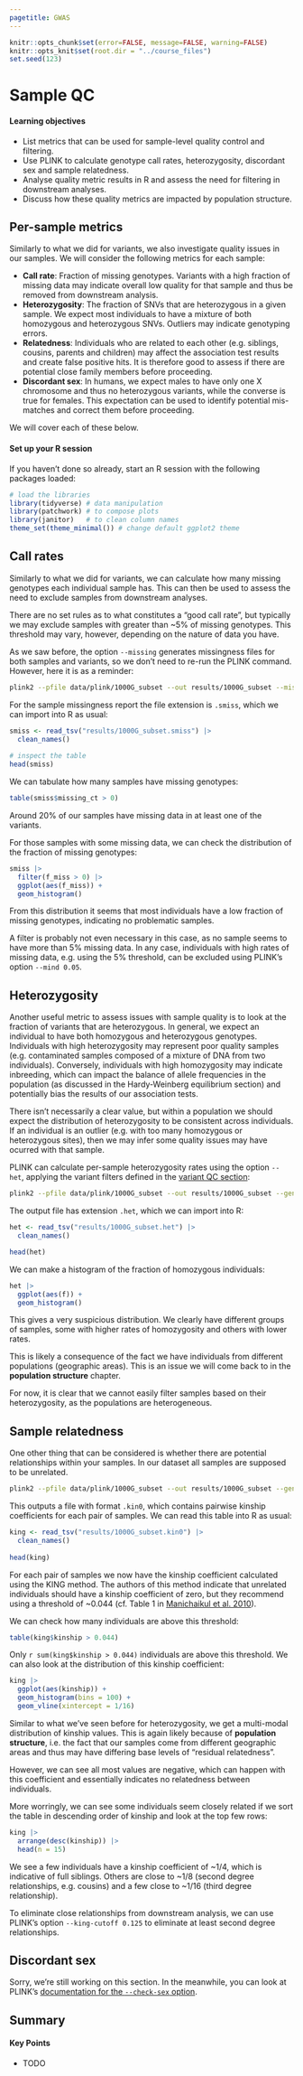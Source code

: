 ```yaml
---
pagetitle: GWAS
---
```


```r
knitr::opts_chunk$set(error=FALSE, message=FALSE, warning=FALSE)
knitr::opts_knit$set(root.dir = "../course_files")
set.seed(123)
```

# Sample QC

:::{.callout-tip}
#### Learning objectives

- List metrics that can be used for sample-level quality control and filtering.
- Use PLINK to calculate genotype call rates, heterozygosity, discordant sex and sample relatedness.
- Analyse quality metric results in R and assess the need for filtering in downstream analyses. 
- Discuss how these quality metrics are impacted by population structure. 
:::


## Per-sample metrics

Similarly to what we did for variants, we also investigate quality issues in our samples. 
We will consider the following metrics for each sample: 

- **Call rate**: Fraction of missing genotypes. Variants with a high fraction of missing data may indicate overall low quality for that sample and thus be removed from downstream analysis.
- **Heterozygosity**: The fraction of SNVs that are heterozygous in a given sample. We expect most individuals to have a mixture of both homozygous and heterozygous SNVs. Outliers may indicate genotyping errors. 
- **Relatedness**: Individuals who are related to each other (e.g. siblings, cousins, parents and children) may affect the association test results and create false positive hits. It is therefore good to assess if there are potential close family members before proceeding.  
- **Discordant sex**: In humans, we expect males to have only one X chromosome and thus no heterozygous variants, while the converse is true for females. This expectation can be used to identify potential mis-matches and correct them before proceeding.

We will cover each of these below. 

:::{.callout-important}
#### Set up your R session

If you haven't done so already, start an R session with the following packages loaded: 

```r
# load the libraries
library(tidyverse) # data manipulation
library(patchwork) # to compose plots
library(janitor)   # to clean column names
theme_set(theme_minimal()) # change default ggplot2 theme
```

:::


## Call rates

Similarly to what we did for variants, we can calculate how many missing genotypes each individual sample has. 
This can then be used to assess the need to exclude samples from downstream analyses. 

There are no set rules as to what constitutes a "good call rate", but typically we may exclude samples with greater than ~5% of missing genotypes. 
This threshold may vary, however, depending on the nature of data you have. 

As we saw before, the option `--missing` generates missingness files for both samples and variants, so we don't need to re-run the PLINK command.
However, here it is as a reminder: 

```bash
plink2 --pfile data/plink/1000G_subset --out results/1000G_subset --missing
```

For the sample missingness report the file extension is `.smiss`, which we can import into R as usual:

```r
smiss <- read_tsv("results/1000G_subset.smiss") |> 
  clean_names()
  
# inspect the table
head(smiss)
```

We can tabulate how many samples have missing genotypes: 

```r
table(smiss$missing_ct > 0)
```

Around 20% of our samples have missing data in at least one of the variants. 

For those samples with some missing data, we can check the distribution of the fraction of missing genotypes:

```r
smiss |> 
  filter(f_miss > 0) |> 
  ggplot(aes(f_miss)) +
  geom_histogram()
```

From this distribution it seems that most individuals have a low fraction of missing genotypes, indicating no problematic samples. 

A filter is probably not even necessary in this case, as no sample seems to have more than 5% missing data. 
In any case, individuals with high rates of missing data, e.g. using the 5% threshold, can be excluded using PLINK's option `--mind 0.05`. 


## Heterozygosity

Another useful metric to assess issues with sample quality is to look at the fraction of variants that are heterozygous. 
In general, we expect an individual to have both homozygous and heterozygous genotypes. 
Individuals with high heterozygosity may represent poor quality samples (e.g. contaminated samples composed of a mixture of DNA from two individuals). 
Conversely, individuals with high homozygosity may indicate inbreeding, which can impact the balance of allele frequencies in the population (as discussed in the Hardy-Weinberg equilibrium section) and potentially bias the results of our association tests. 

There isn't necessarily a clear value, but within a population we should expect the distribution of heterozygosity to be consistent across individuals. 
If an individual is an outlier (e.g. with too many homozygous or heterozygous sites), then we may infer some quality issues may have ocurred with that sample. 

PLINK can calculate per-sample heterozygosity rates using the option `--het`, applying the variant filters defined in the [variant QC section](03-qc_variants.qmd):

```bash
plink2 --pfile data/plink/1000G_subset --out results/1000G_subset --geno 0.05 --maf 0.01 --het
```

The output file has extension `.het`, which we can import into R:

```r
het <- read_tsv("results/1000G_subset.het") |> 
  clean_names()

head(het)
```

We can make a histogram of the fraction of homozygous individuals:

```r
het |> 
  ggplot(aes(f)) +
  geom_histogram()
```

This gives a very suspicious distribution. 
We clearly have different groups of samples, some with higher rates of homozygosity and others with lower rates. 

This is likely a consequence of the fact we have individuals from different populations (geographic areas). 
This is an issue we will come back to in the **population structure** chapter. 

For now, it is clear that we cannot easily filter samples based on their heterozygosity, as the populations are heterogeneous. 


## Sample relatedness

One other thing that can be considered is whether there are potential relationships within your samples. 
In our dataset all samples are supposed to be unrelated. 

```bash
plink2 --pfile data/plink/1000G_subset --out results/1000G_subset --geno 0.05 --maf 0.01 --mind 0.05 --make-king-table
```

This outputs a file with format `.kin0`, which contains pairwise kinship coefficients for each pair of samples. 
We can read this table into R as usual:

```r
king <- read_tsv("results/1000G_subset.kin0") |> 
  clean_names()
  
head(king)
```

For each pair of samples we now have the kinship coefficient calculated using the KING method. 
The authors of this method indicate that unrelated individuals should have a kinship coefficient of zero, but they recommend using a threshold of ~0.044 (cf. Table 1 in [Manichaikul et al. 2010](https://doi.org/10.1093/bioinformatics/btq559)).

We can check how many individuals are above this threshold:

```r
table(king$kinship > 0.044)
```

Only `r sum(king$kinship > 0.044)` individuals are above this threshold. 
We can also look at the distribution of this kinship coefficient:

```r
king |> 
  ggplot(aes(kinship)) +
  geom_histogram(bins = 100) +
  geom_vline(xintercept = 1/16)
```

Similar to what we've seen before for heterozygosity, we get a multi-modal distribution of kinship values.
This is again likely because of **population structure**, i.e. the fact that our samples come from different geographic areas and thus may have differing base levels of "residual relatedness". 

However, we can see all most values are negative, which can happen with this coefficient and essentially indicates no relatedness between individuals. 

More worringly, we can see some individuals seem closely related if we sort the table in descending order of kinship and look at the top few rows:

```r
king |> 
  arrange(desc(kinship)) |> 
  head(n = 15)
```

We see a few individuals have a kinship coefficient of ~1/4, which is indicative of full siblings.
Others are close to ~1/8 (second degree relationships, e.g. cousins) and a few close to ~1/16 (third degree relationship). 

To eliminate close relationships from downstream analysis, we can use PLINK's option `--king-cutoff 0.125` to eliminate at least second degree relationships.



<!-- 

NOTE: I initially didn't realise there was a `--make-king-table` option already available. 
NOTE: kept this here for reference

```bash
plink2 --pfile data/plink/1000G_subset --out results/1000G_subset --geno 0.05 --maf 0.01 --mind 0.05 --make-king triangle
```

This command outputs files in different format to other commands we've seen so far.
Two complementary files are generated with extensions `.king` and `.king.ids`. 
The first file is a triangular matrix with pairwise kinship metrics for each pair of individuals. The second file contains the sample IDs, which effectively corresponds to the row and column names of this matrix. 

We can see the top few rows of the matrix: 

```bash
head -n 5 results/1000G_subset.king
```

Importing this into R is slightly more work, and we will do a bit more data wrangling to get it into a suitable format for plotting and exploratory analysis. 

```r
# read the IDs and pull them to a standard vector
king_ids <- read_tsv("results/1000G_subset.king.id") |>
  clean_names() |> 
  pull(iid)

# we use standard read.table as it provides the fill option
king <- read.table("results/1000G_subset.king", 
                   fill = TRUE, 
                   col.names = king_ids)

# convert to long format
king <- king |> 
  # add column with "row" IDs
  mutate(id1 = king_ids) |> 
  # reshape to "long" format
  pivot_longer(-id1, 
               names_to = "id2", 
               values_to = "kinship") |> 
  drop_na(kinship)
  
head(king)
``` 

-->


## Discordant sex

:::{.callout-caution}
Sorry, we're still working on this section. 
In the meanwhile, you can look at PLINK's [documentation for the `--check-sex` option](https://www.cog-genomics.org/plink/2.0/basic_stats#check_sex).
:::


## Summary

::: {.callout-tip}
#### Key Points

- TODO
:::
